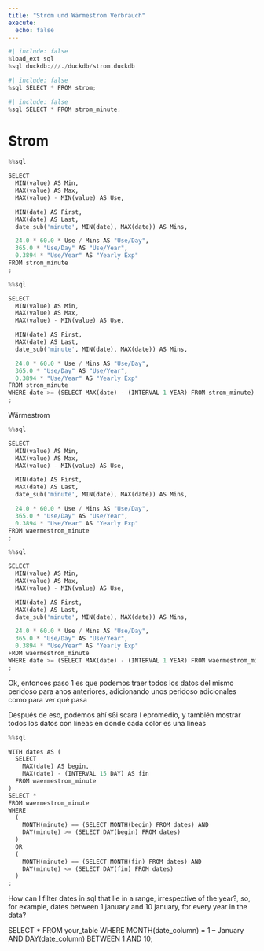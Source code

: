 ```yaml
---
title: "Strom und Wärmestrom Verbrauch"
execute:
  echo: false
---
```


```python
#| include: false
%load_ext sql
%sql duckdb:///./duckdb/strom.duckdb
```

```python
#| include: false
%sql SELECT * FROM strom;
```
```python
#| include: false
%sql SELECT * FROM strom_minute;
```

# Strom

```python
%%sql

SELECT 
  MIN(value) AS Min,
  MAX(value) AS Max,
  MAX(value) - MIN(value) AS Use,

  MIN(date) AS First,
  MAX(date) AS Last,
  date_sub('minute', MIN(date), MAX(date)) AS Mins, 

  24.0 * 60.0 * Use / Mins AS "Use/Day",
  365.0 * "Use/Day" AS "Use/Year",
  0.3894 * "Use/Year" AS "Yearly Exp"
FROM strom_minute
;
```

```python
%%sql

SELECT 
  MIN(value) AS Min,
  MAX(value) AS Max,
  MAX(value) - MIN(value) AS Use,

  MIN(date) AS First,
  MAX(date) AS Last,
  date_sub('minute', MIN(date), MAX(date)) AS Mins, 

  24.0 * 60.0 * Use / Mins AS "Use/Day",
  365.0 * "Use/Day" AS "Use/Year",
  0.3894 * "Use/Year" AS "Yearly Exp"
FROM strom_minute
WHERE date >= (SELECT MAX(date) - (INTERVAL 1 YEAR) FROM strom_minute)
;
```


Wärmestrom

```python
%%sql

SELECT 
  MIN(value) AS Min,
  MAX(value) AS Max,
  MAX(value) - MIN(value) AS Use,

  MIN(date) AS First,
  MAX(date) AS Last,
  date_sub('minute', MIN(date), MAX(date)) AS Mins, 

  24.0 * 60.0 * Use / Mins AS "Use/Day",
  365.0 * "Use/Day" AS "Use/Year",
  0.3894 * "Use/Year" AS "Yearly Exp"
FROM waermestrom_minute
;
```

```python
%%sql

SELECT 
  MIN(value) AS Min,
  MAX(value) AS Max,
  MAX(value) - MIN(value) AS Use,

  MIN(date) AS First,
  MAX(date) AS Last,
  date_sub('minute', MIN(date), MAX(date)) AS Mins, 

  24.0 * 60.0 * Use / Mins AS "Use/Day",
  365.0 * "Use/Day" AS "Use/Year",
  0.3894 * "Use/Year" AS "Yearly Exp"
FROM waermestrom_minute
WHERE date >= (SELECT MAX(date) - (INTERVAL 1 YEAR) FROM waermestrom_minute)
;
```


Ok, entonces paso 1 es que podemos traer todos los datos del mismo peridoso para anos anteriores, adicionando unos peridoso adicionales como para ver qué pasa

Después de eso, podemos ahí sßi scara l epromedio, y también mostrar todos los datos con líneas en donde cada color es una líneas




```python
%%sql

WITH dates AS (
  SELECT
    MAX(date) AS begin, 
    MAX(date) - (INTERVAL 15 DAY) AS fin 
  FROM waermestrom_minute
)
SELECT * 
FROM waermestrom_minute
WHERE
  (
    MONTH(minute) == (SELECT MONTH(begin) FROM dates) AND 
    DAY(minute) >= (SELECT DAY(begin) FROM dates) 
  ) 
  OR
  (
    MONTH(minute) == (SELECT MONTH(fin) FROM dates) AND 
    DAY(minute) <= (SELECT DAY(fin) FROM dates) 
  ) 
;
```

How can I filter dates in sql that lie in a range, irrespective of the year?, so, for example, dates between 1 january and 10 january, for every year in the data?


SELECT *
FROM your_table
WHERE MONTH(date_column) = 1  -- January
  AND DAY(date_column) BETWEEN 1 AND 10;
